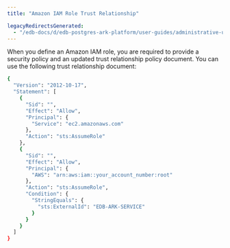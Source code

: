 ```yaml
---
title: "Amazon IAM Role Trust Relationship"

legacyRedirectsGenerated:
  - "/edb-docs/d/edb-postgres-ark-platform/user-guides/administrative-users-guide/3.5/ark_aws_iam_role_trust_relationship.html"
---
```


<div id="ark_aws_iam_role_trust_relationship" class="registered_link"></div>

When you define an Amazon IAM role, you are required to provide a security policy and an updated trust relationship policy document. You can use the following trust relationship document:

```bash
{
  "Version": "2012-10-17",
  "Statement": [
    {
      "Sid": "",
      "Effect": "Allow",
      "Principal": {
        "Service": "ec2.amazonaws.com"
      },
      "Action": "sts:AssumeRole"
    },
    {
      "Sid": "",
      "Effect": "Allow",
      "Principal": {
        "AWS": "arn:aws:iam::your_account_number:root"
      },
      "Action": "sts:AssumeRole",
      "Condition": {
        "StringEquals": {
          "sts:ExternalId": "EDB-ARK-SERVICE"
        }
      }
    }
  ]
}
```
